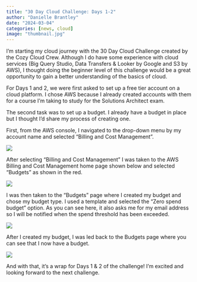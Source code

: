 ```yaml
---
title: "30 Day Cloud Challenge: Days 1-2"
author: "Danielle Brantley"
date: "2024-03-04"
categories: [news, cloud]
image: "thumbnail.jpg"
---
```


I'm starting my cloud journey with the 30 Day Cloud Challenge created by the Cozy Cloud Crew. Although I do have some experience with cloud services (Big Query Studio, Data Transfers & Looker by Google and S3 by AWS), I thought doing the beginner level of this challenge would be a great opportunity to gain a better understanding of the basics of cloud.

For Days 1 and 2, we were first asked to set up a free tier account on a cloud platform. I chose AWS because I already created accounts with them for a course I'm taking to study for the Solutions Architect exam.

The second task was to set up a budget. I already have a budget in place but I thought I'd share my process of creating one.

First, from the AWS console, I navigated to the drop-down menu by my account name and selected "Billing and Cost Management".

![](console.png){fig-alt="A photo of the AWS drop-down in console"}

After selecting "Billing and Cost Management" I was taken to the AWS Billing and Cost Management home page shown below and selected "Budgets" as shown in the red.

![](billing-cost.png)

I was then taken to the "Budgets" page where I created my budget and chose my budget type. I used a template and selected the "Zero spend budget" option. As you can see here, it also asks me for my email address so I will be notified when the spend threshold has been exceeded.

![](create%20budget.png){fig-alt="Choose budget type"}

After I created my budget, I was led back to the Budgets page where you can see that I now have a budget.

![](budget.png)

And with that, it's a wrap for Days 1 & 2 of the challenge! I'm excited and looking forward to the next challenge.
